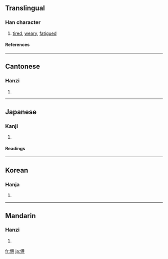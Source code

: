 {{see|惫}}

==Translingual==
===Han character===
{{Han char|rn=61|rad=心|as=12|sn=16|four=2433<sub>2</sub>|canj=人月心 (OBP)}}
# [[tired]], [[weary]], [[fatigued]]
====References====
{{Han ref|kx=0402.020|dkj=11195|dj=0742.040|hdz=42350.120|uh=618A|ud=24970|bh=BECE|bd=48846}}
----
==Cantonese==
===Hanzi===
{{yue-hanzi|jyut=|y=baai6, bei6}}
# {{defn|Cantonese}}
----
==Japanese==
===Kanji===
{{ja-kanji|grade=|rs=心12}}
# {{defn|Japanese}} 
====Readings====
{{ja-readings|on=[[はい]] (hai), [[へい]] (hei)|kun=[[つかれる]] (tsukareru)}}
----
==Korean==
===Hanja===
{{ko-hanja|hangeul=비|eumhun=|rv=bi|mr=pi|y=pi}}
# {{defn|Korean}}
----
==Mandarin==
===Hanzi===
{{cmn-hanzi|sim=惫|pin=[[bèi]] ([[bei4]])|wg=pei<sup>4</sup>}}
# {{defn|Mandarin}}

[[fr:憊]]
[[ja:憊]]